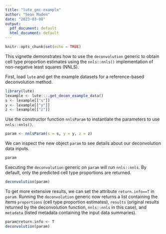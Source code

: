 ```yaml
---
title: "lute_gmc-example"
author: "Sean Maden"
date: "2023-03-08"
output:
  pdf_document: default
  html_document: default
---
```


```r
knitr::opts_chunk$set(echo = TRUE)
```

This vignette demonstrates how to use the `deconvolution` generic to obtain
cell type proportion estimates using the `nnls::nnls()` implementation of
non-negative least squares (NNLS).

First, load `lute` and get the example datasets for a reference-based 
deconvolution method.

```r
library(lute)
lexample <- lute:::.get_decon_example_data()
s <- lexample[["s"]]
y <- lexample[["y"]]
z <- lexample[["z"]]
```

Use the constructor function `nnlsParam` to instantiate the parameters to use
`nnls::nnls()`.

```r
param <- nnlsParam(s = s, y = y, z = z)
```

We can inspect the new object `param` to see details about our deconvolution 
data inputs.

```r
param
```

Executing the `deconvolution` generic on `param` will run `nnls::nnls`. By default,
only the predicted cell type proportions are returned.

```r
deconvolution(param)
```

To get more extensive results, we can set the attribute `return.info==T` in `param`.
Running the `deconvolution` generic now returns a list containing the items
`proportions` (cell type proportion estimates), `results` (original results 
returned by the deconvolution function, `nnls::nnls` in this case), and 
`metadata` (listed metadata containing the input data summaries).

```r
param@return.info <- T
deconvolution(param)
```
